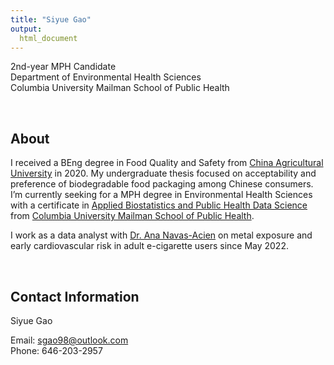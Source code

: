 ```yaml
---
title: "Siyue Gao"
output: 
  html_document
---
```


2nd-year MPH Candidate <br>
Department of Environmental Health Sciences <br>
Columbia University Mailman School of Public Health

<br>

## About

I received a BEng degree in Food Quality and Safety from [China Agricultural University](http://cau.edu.cn/) in 2020. My undergraduate thesis focused on acceptability and preference of biodegradable food packaging among Chinese consumers. I'm currently seeking for a MPH degree in Environmental Health Sciences with a certificate in [Applied Biostatistics and Public Health Data Science](https://www.publichealth.columbia.edu/academics/degrees/master-public-health/certificates/applied-biostatistics-and-public-health-data-science/) from [Columbia University Mailman School of Public Health](https://www.publichealth.columbia.edu/). 

I work as a data analyst with [Dr. Ana Navas-Acien](https://www.publichealth.columbia.edu/people/our-faculty/an2737/) on metal exposure and early cardiovascular risk in adult e-cigarette users since May 2022.

<br>

## Contact Information

Siyue Gao  

Email: [sgao98@outlook.com](mailto:sgao98@outlook.com)  
Phone: 646-203-2957 
